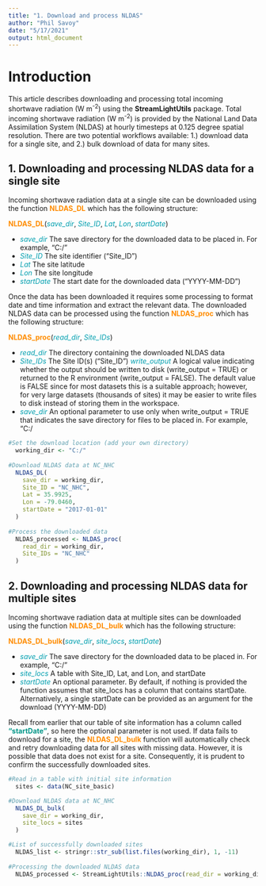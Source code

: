 ```yaml
---
title: "1. Download and process NLDAS"
author: "Phil Savoy"
date: "5/17/2021"
output: html_document
---
```


# Introduction

This article describes downloading and processing total incoming shortwave radiation (W m^-2^) using the **StreamLightUtils** package. Total incoming shortwave radiation (W m^-2^) is provided by the National Land Data Assimilation System (NLDAS) at hourly timesteps at 0.125 degree spatial resolution. There are two potential workflows available: 1.) download data for a single site, and 2.) bulk download of data for many sites.

## 1. Downloading and processing NLDAS data for a single site

Incoming shortwave radiation data at a single site can be downloaded using the function **<span style="color:DarkOrange">NLDAS_DL</span>** which has the following structure:

**<span style="color:DarkOrange">NLDAS_DL</span>**(*<span style="color:#009faf">save_dir</span>*, *<span style="color:#009faf">Site_ID</span>*, *<span style="color:#009faf">Lat</span>*, *<span style="color:#009faf">Lon</span>*, *<span style="color:#009faf">startDate</span>*)

- *<span style="color:#009faf">save_dir</span>*  The save directory for the downloaded data to be placed in. For example, "C:/"
- *<span style="color:#009faf">Site_ID</span>*  The site identifier ("Site_ID")
- *<span style="color:#009faf">Lat</span>*  The site latitude
- *<span style="color:#009faf">Lon</span>*  The site longitude
- *<span style="color:#009faf">startDate</span>*  The start date for the downloaded data ("YYYY-MM-DD")

Once the data has been downloaded it requires some processing to format date and time information and extract the relevant data. The downloaded NLDAS data can be processed using the function **<span style="color:DarkOrange">NLDAS_proc</span>** which has the following structure:

**<span style="color:DarkOrange">NLDAS_proc</span>**(*<span style="color:#009faf">read_dir</span>*, *<span style="color:#009faf">Site_IDs</span>*)    

- *<span style="color:#009faf">read_dir</span>*  The directory containing the downloaded NLDAS data
- *<span style="color:#009faf">Site_IDs</span>*  The Site ID(s) ("Site_ID")
  *<span style="color:#009faf">write_output</span>*  A logical value indicating whether the output should be written to disk (write_output = TRUE) or returned to the R environment (write_output = FALSE). The default value is FALSE since for most datasets this is a suitable approach; however, for very large datasets (thousands of sites) it may be easier to write files to disk instead of storing them in the workspace.
- *<span style="color:#009faf">save_dir</span>*  An optional parameter to use only when write_output = TRUE that indicates the save directory for files to be placed in. For example, "C:/

```r
#Set the download location (add your own directory)
  working_dir <- "C:/"
    
#Download NLDAS data at NC_NHC
  NLDAS_DL(
    save_dir = working_dir,
    Site_ID = "NC_NHC",
    Lat = 35.9925, 
    Lon = -79.0460, 
    startDate = "2017-01-01"
  )
  
#Process the downloaded data
  NLDAS_processed <- NLDAS_proc(
    read_dir = working_dir, 
    Site_IDs = "NC_NHC"
  )
```

## 2. Downloading and processing NLDAS data for multiple sites

Incoming shortwave radiation data at multiple sites can be downloaded using the function **<span style="color:DarkOrange">NLDAS_DL_bulk</span>** which has the following structure:

 **<span style="color:DarkOrange">NLDAS_DL_bulk</span>**(*<span style="color:#009faf">save_dir</span>*, *<span style="color:#009faf">site_locs</span>*, *<span style="color:#009faf">startDate</span>*)

- *<span style="color:#009faf">save_dir</span>*  The save directory for the downloaded data to be placed in. For example, "C:/"
- *<span style="color:#009faf">site_locs</span>*  A table with Site_ID, Lat, and Lon, and startDate
- *<span style="color:#009faf">startDate</span>*  An optional parameter. By default, if nothing is provided the function assumes that site_locs has a column that contains startDate. Alternatively, a single startDate can be provided as an argument for the download (YYYY-MM-DD)

Recall from earlier that our table of site information has a column called **<span style="color:#009688">"startDate"</span>**, so here the optional parameter is not used. If data fails to download for a site, the **<span style="color:DarkOrange">NLDAS_DL_bulk</span>** function will automatically check and retry downloading data for all sites with  missing data. However, it is possible that data does not exist for a site. Consequently, it is prudent to confirm the successfully downloaded sites.

```r
#Read in a table with initial site information
  sites <- data(NC_site_basic)

#Download NLDAS data at NC_NHC
  NLDAS_DL_bulk(
    save_dir = working_dir,
    site_locs = sites
  )

#List of successfully downloaded sites
  NLDAS_list <- stringr::str_sub(list.files(working_dir), 1, -11)
  
#Processing the downloaded NLDAS data
  NLDAS_processed <- StreamLightUtils::NLDAS_proc(read_dir = working_dir, NLDAS_list)
```
